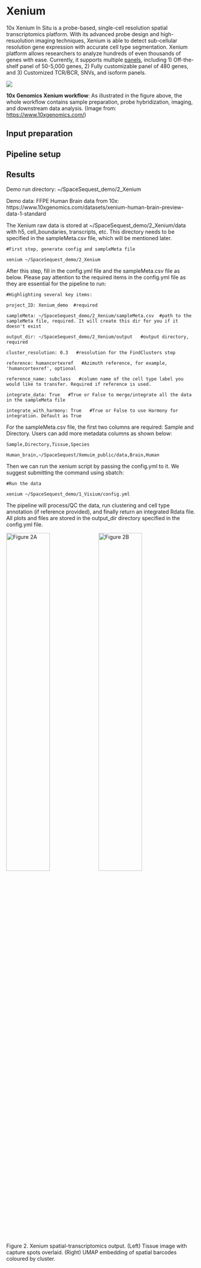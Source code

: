 # Xenium

10x Xenium In Situ is a probe-based, single-cell resolution spatial transcriptomics platform. With its advanced probe design and high-resuolution imaging techniques, Xenium is able to detect sub-cellular resolution gene expression with accurate cell type segmentation. Xenium platform allows researchers to analyze hundreds of even thousands of genes with ease. Currently, it supports multiple [panels](https://www.10xgenomics.com/platforms/xenium#panels){target="_blank"}, including 1) Off-the-shelf panel of 50-5,000 genes, 2) Fully customizable panel of 480 genes, and 3) Customized TCR/BCR, SNVs, and isoform panels.

[![](https://ostr.ccr.cancer.gov/wp-content/uploads/2025/03/xenium-workflow.png)](https://ostr.ccr.cancer.gov/wp-content/uploads/2025/03/xenium-workflow.png){target="_blank"}

**10x Genomics Xenium workflow**: As illustrated in the figure above, the whole workflow contains sample preparation, probe hybridization, imaging, and downstream data analysis. (Image from: [https://www.10xgenomics.com/](https://www.10xgenomics.com/){target="_blank"})

## Input preparation



## Pipeline setup

## Results


Demo run directory: ~/SpaceSequest_demo/2_Xenium

Demo data: FFPE Human Brain data from 10x: https://www.10xgenomics.com/datasets/xenium-human-brain-preview-data-1-standard

The Xenium raw data is stored at ~/SpaceSequest_demo/2_Xenium/data with h5, cell_boundaries, transcripts, etc. This directory needs to be specified in the sampleMeta.csv file, which will be mentioned later.

```
#First step, generate config and sampleMeta file

xenium ~/SpaceSequest_demo/2_Xenium
```

After this step, fill in the config.yml file and the sampleMeta.csv file as below. Please pay attention to the required items in the config.yml file as they are essential for the pipeline to run:

```
#Highlighting several key items:

project_ID: Xenium_demo  #required

sampleMeta: ~/SpaceSequest_demo/2_Xenium/sampleMeta.csv  #path to the sampleMeta file, required. It will create this dir for you if it doesn't exist

output_dir: ~/SpaceSequest_demo/2_Xenium/output   #output directory, required

cluster_resolution: 0.3   #resolution for the FindClusters step

reference: humancortexref   #Azimuth reference, for example, 'humancortexref', optional

reference_name: subclass   #column name of the cell type label you would like to transfer. Required if reference is used.

integrate_data: True   #True or False to merge/integrate all the data in the sampleMeta file

integrate_with_harmony: True   #True or False to use Harmony for integration. Default as True
```
For the sampleMeta.csv file, the first two columns are required: Sample and Directory. Users can add more metadata columns as shown below:
```
Sample,Directory,Tissue,Species

Human_brain,~/SpaceSequest/Xemuim_public/data,Brain,Human
```

Then we can run the xenium script by passing the config.yml to it. We suggest submitting the command using sbatch:
```
#Run the data

xenium ~/SpaceSequest_demo/1_Visium/config.yml
```
The pipeline will process/QC the data, run clustering and cell type annotation (if reference provided), and finally return an integrated Rdata file. All plots and files are stored in the output_dir directory specified in the config.yml file.

<!-- 
# [![](https://interactivereport.github.io/SpaceSequest/images/Xenium_demo.Tissue.png){#fig:XeniumA width="48%"}](https://interactivereport.github.io/SpaceSequest/images/Xenium_demo.Tissue.png)
# [![](https://interactivereport.github.io/SpaceSequest/images/Xenium_demo.UMAP.png){#fig:XeniumB width="48%"}](https://interactivereport.github.io/SpaceSequest/images/Xenium_demo.UMAP.png)
Figure 2. Xenium spatial-transcriptomics output. (Left) Tissue image with capture spots overlaid. (Right) UMAP embedding of spatial barcodes colored by cluster.
-->

::: {#fig:xenium .figure}
![Figure 2A](https://interactivereport.github.io/SpaceSequest/images/Xenium_demo.Tissue.png){width=48%}
![Figure 2B](https://interactivereport.github.io/SpaceSequest/images/Xenium_demo.UMAP.png){width=48%}

:::
Figure 2. Xenium spatial-transcriptomics output. (Left) Tissue image with capture spots overlaid. (Right) UMAP embedding of spatial barcodes coloured by cluster.


